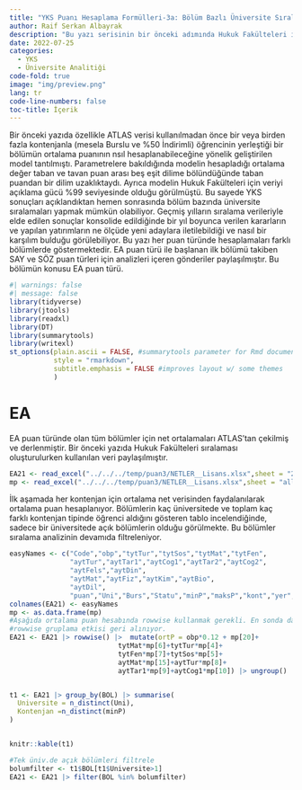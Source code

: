 ```yaml
---
title: "YKS Puanı Hesaplama Formülleri-3a: Bölüm Bazlı Üniversite Sıralamaları (Tüm Bölümler için ve Yıllara Sari)"
author: Raif Serkan Albayrak
description: "Bu yazı serisinin bir önceki adımında Hukuk Fakülteleri için tek yılın YKS verisi üzerinden Vakıf Üniversitelerinin nasıl sıralanabileceğine dair yürütülen tartışma bu yazıda genişletiliyor. Bu kısımda EA bölümleri çalışıldı."
date: 2022-07-25
categories:
  - YKS
  - Üniversite Analitiği
code-fold: true
image: "img/preview.png"
lang: tr
code-line-numbers: false
toc-title: İçerik
---
```


Bir önceki yazıda özellikle ATLAS verisi kullanılmadan önce bir veya birden fazla kontenjanla (mesela Burslu ve %50 İndirimli) öğrencinin yerleştiği bir bölümün ortalama puanının nsıl hesaplanabileceğine yönelik geliştirilen model tantılmıştı. Parametrelere bakıldığında modelin hesapladığı ortalama değer taban ve tavan puan arası beş eşit dilime bölündüğünde taban puandan bir dilim uzaklıktaydı. Ayrıca modelin Hukuk Fakülteleri için veriyi açıklama gücü %99 seviyesinde olduğu görülmüştü. Bu sayede YKS sonuçları açıklandıktan hemen sonrasında bölüm bazında üniversite sıralamaları yapmak mümkün olabiliyor. Geçmiş yılların sıralama verileriyle elde edilen sonuçlar konsolide edildiğinde bir yıl boyunca verilen kararların ve yapılan yatırımların ne ölçüde yeni adaylara iletilebildiği ve nasıl bir karşılım bulduğu görülebiliyor. Bu yazı her puan türünde hesaplamaları farklı bölümlerde göstermektedir. EA puan türü ile başlanan ilk bölümü takiben SAY ve SÖZ puan türleri için analizleri içeren gönderiler paylaşılmıştır. Bu bölümün konusu EA puan türü.

```r
#| warnings: false
#| message: false
library(tidyverse)
library(jtools)
library(readxl)
library(DT)
library(summarytools)
library(writexl)
st_options(plain.ascii = FALSE, #summarytools parameter for Rmd documents
           style = "rmarkdown",
           subtitle.emphasis = FALSE #improves layout w/ some themes
           )
```

# EA

EA puan türünde olan tüm bölümler için net ortalamaları ATLAS'tan çekilmiş ve derlenmiştir. Bir önceki yazıda Hukuk Fakülteleri sıralaması oluşturulurken kullanılan veri paylaşılmıştır. 

```r
EA21 <- read_excel("../../../temp/puan3/NETLER__Lisans.xlsx",sheet = "2021") |> filter(puanTuru=="EA" & Statu=="VAKIF")
mp <- read_excel("../../../temp/puan3/NETLER__Lisans.xlsx",sheet = "all_coeffs") |> filter(Year==2021 & Puan=="EA")
```


İlk aşamada her kontenjan için ortalama net verisinden faydalanılarak ortalama puan hesaplanıyor. Bölümlerin kaç üniversitede ve toplam kaç farklı kontenjan tipinde öğrenci aldığını gösteren tablo incelendiğinde, sadece bir üniversitede açık bölümlerin olduğu görülmekte. Bu bölümler sıralama analizinin devamıda filtreleniyor.

```r
easyNames <- c("Code","obp","tytTur","tytSos","tytMat","tytFen",
               "aytTur","aytTar1","aytCog1","aytTar2","aytCog2",
               "aytFels","aytDin",
               "aytMat","aytFiz","aytKim","aytBio",
               "aytDil",
               "puan","Uni","Burs","Statu","minP","maksP","kont","yer","BOL")
colnames(EA21) <- easyNames
mp <- as.data.frame(mp)
#Aşağıda ortalama puan hesabında rowwise kullanmak gerekli. En sonda da ungroup yaparak
#rowwise gruplama etkisi geri alınıyor.
EA21 <- EA21 |> rowwise() |>  mutate(ortP = obp*0.12 + mp[20]+
                           tytMat*mp[6]+tytTur*mp[4]+
                           tytFen*mp[7]+tytSos*mp[5]+
                           aytMat*mp[15]+aytTur*mp[8]+
                           aytTar1*mp[9]+aytCog1*mp[10]) |> ungroup()


t1 <- EA21 |> group_by(BOL) |> summarise(
  Universite = n_distinct(Uni),
  Kontenjan =n_distinct(minP)
)


knitr::kable(t1)

#Tek üniv.de açık bölümleri filtrele
bolumfilter <- t1$BOL[t1$Universite>1]
EA21 <- EA21 |> filter(BOL %in% bolumfilter)

```


